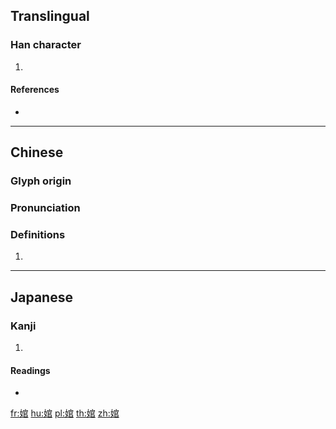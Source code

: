 ==Translingual==

===Han character===
{{Han char|rn=38|rad=女|as=08|sn=11|four=43477|canj=VJRR|ids=⿰女官}}

# {{defn|Han|sort=女08}}

====References====
* {{Han ref|kx=0265.070|dkj=06425|dj=0532.050|hdz=21061.150|uh=5A60|ud=23136|bh=D4CE|bd=54478}}

----

==Chinese==
{{zh-forms}}

===Glyph origin===
{{Han etym}}

===Pronunciation===
{{zh-pron
|m=wān
|c=wun1
|h=pfs=
|md=
|mn=
|w=
|mc=y
|oc=y
|cat=
}}

===Definitions===
{{zh-hanzi}}

# {{rfdef|lang=zh}}

----

==Japanese==

===Kanji===
{{ja-kanji|grade=|rs=女08}}

# {{defn|lang=ja|sort=女08}}

====Readings====
* {{ja-readings|on=[[わん]] (wan), [[わつ]] (watsu), [[わち]] (wachi), [[かん]] (kan), [[くわつ]] (kuwatsu), [[ぐわち]] (guwachi)|kun=[[しなよい]] (shinayoi), [[みめよいさま]] (mimeyoisama)}}

[[fr:婠]]
[[hu:婠]]
[[pl:婠]]
[[th:婠]]
[[zh:婠]]